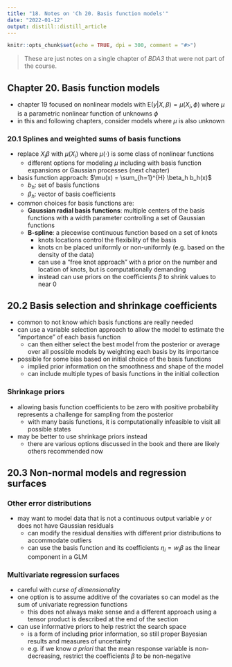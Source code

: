 ```yaml
---
title: "18. Notes on 'Ch 20. Basis function models'"
date: "2022-01-12"
output: distill::distill_article
---
```


```r
knitr::opts_chunk$set(echo = TRUE, dpi = 300, comment = "#>")
```

> These are just notes on a single chapter of *BDA3* that were not part of the course.

## Chapter 20. Basis function models

- chapter 19 focused on nonlinear models with $\text{E}(y|X,\beta) = \mu(X_i,\phi)$ where $\mu$ is a parametric nonlinear function of unknowns $\phi$
- in this and following chapters, consider models where $\mu$ is also unknown

### 20.1 Splines and weighted sums of basis functions

- replace $X_i \beta$ with $\mu(X_i)$ where $\mu(\cdot)$ is some class of nonlinear functions
  - different options for modeling $\mu$ including with basis function expansions or Gaussian processes (next chapter)
- basis function approach: $\mu(x) = \sum_{h=1}^{H} \beta_h b_h(x)$
  - $b_h$: set of basis functions
  - $\beta_h$: vector of basis coefficients
- common choices for basis functions are:
  - **Gaussian radial basis functions**: multiple centers of the basis functions with a width parameter controlling a set of Gaussian functions
  - **B-spline**: a piecewise continuous function based on a set of knots
    - knots locations control the flexibility of the basis
    - knots cn be placed uniformly or non-uniformly (e.g. based on the density of the data)
    - can use a "free knot approach" with a prior on the number and location of knots, but is computationally demanding
    - instead can use priors on the coefficients $\beta$ to shrink values to near 0

## 20.2 Basis selection and shrinkage coefficients

- common to not know which basis functions are really needed
- can use a variable selection approach to allow the model to estimate the "importance" of each basis function
  - can then either select the best model from the posterior or average over all possible models by weighting each basis by its importance
- possible for some bias based on initial choice of the basis functions
  - implied prior information on the smoothness and shape of the model
  - can include multiple types of basis functions in the initial collection

### Shrinkage priors

- allowing basis function coefficients to be zero with positive probability represents a challenge for sampling from the posterior
  - with many basis functions, it is computationally infeasible to visit all possible states
- may be better to use shrinkage priors instead
  - there are various options discussed in the book and there are likely others recommended now

## 20.3 Non-normal models and regression surfaces

### Other error distributions

- may want to model data that is not a continuous output variable $y$ or does not have Gaussian residuals
  - can modify the residual densities with different prior distributions to accommodate outliers
  - can use the basis function and its coefficients $\eta_i = w_i \beta$ as the linear component in a GLM

### Multivariate regression surfaces

- careful with *curse of dimensionality*
- one option is to assume additive of the covariates so can model as the sum of univariate regression functions
  - this does not always make sense and a different approach using a tensor product is described at the end of the section
- can use informative priors to help restrict the search space
  - is a form of including prior information, so still proper Bayesian results and measures of uncertainty
  - e.g. if we know *a priori* that the mean response variable is non-decreasing, restrict the coefficients $\beta$ to be non-negative
